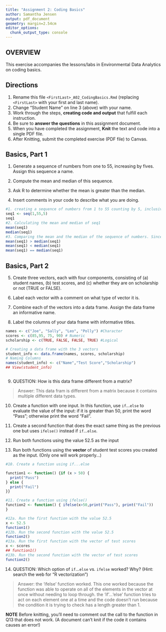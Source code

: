 ```yaml
---
title: "Assignment 2: Coding Basics"
author: Samantha Jensen
output: pdf_document
geometry: margin=2.54cm
editor_options: 
  chunk_output_type: console
---
```


## OVERVIEW

This exercise accompanies the lessons/labs in Environmental Data Analytics on coding basics.

## Directions

1.  Rename this file `<FirstLast>_A02_CodingBasics.Rmd` (replacing `<FirstLast>` with your first and last name).
2.  Change "Student Name" on line 3 (above) with your name.
3.  Work through the steps, **creating code and output** that fulfill each instruction.
4.  Be sure to **answer the questions** in this assignment document.
5.  When you have completed the assignment, **Knit** the text and code into a single PDF file.
6.  After Knitting, submit the completed exercise (PDF file) to Canvas.

## Basics, Part 1

1.  Generate a sequence of numbers from one to 55, increasing by fives. Assign this sequence a name.

2.  Compute the mean and median of this sequence.

3.  Ask R to determine whether the mean is greater than the median.

4.  Insert comments in your code to describe what you are doing.

```r
#1. creating a sequence of numbers from 1 to 55 counting by 5, inclusive.
seq1 <- seq(1,55,5)
seq1
#2. Calculating the mean and median of seq1
mean(seq1)
median(seq1)
#3. Comparing the mean and the median of the sequence of numbers. Since the values of the mean and median are the same, both statements return FALSE.  
mean(seq1) > median(seq1)
mean(seq1) < median(seq1)
mean(seq1) == median(seq1)
```

## Basics, Part 2

5.  Create three vectors, each with four components, consisting of (a) student names, (b) test scores, and (c) whether they are on scholarship or not (TRUE or FALSE).

6.  Label each vector with a comment on what type of vector it is.

7.  Combine each of the vectors into a data frame. Assign the data frame an informative name.

8.  Label the columns of your data frame with informative titles.

```r
names <- c("Joe", "Sally", "Leo", "Polly") #Character
scores <- c(85,95, 75, 90) # Numeric
scholarship <- c(TRUE, FALSE, FALSE, TRUE) #Logical

# Creating a data frame with the 3 vectors
student_info <- data.frame(names, scores, scholarship)
# Naming Columns 
names(student_info) <- c("Name","Test Score","Scholarship") 
## View(student_info)



```

9.  QUESTION: How is this data frame different from a matrix?

> Answer: This data fram is different from a matrix because it contains multiple different data types. 

10. Create a function with one input. In this function, use `if`...`else` to evaluate the value of the input: if it is greater than 50, print the word "Pass"; otherwise print the word "Fail". 

11. Create a second function that does the exact same thing as the previous one but uses `ifelse()` instead if `if`...`else `. 

12. Run both functions using the value 52.5 as the input

13. Run both functions using the **vector** of student test scores you created as the input. (Only one will work properly...)

```r
#10. Create a function using if...else

function1 <- function() {if (x > 50) {
  print("Pass")
} else {
  print("Fail")
}}

#11. Create a function using ifelse()
function2 <- function() { ifelse(x>50,print("Pass"), print("Fail"))
}

#12a. Run the first function with the value 52.5
x <- 52.5
function1()
#12b. Run the second function with the value 52.5
function2()
#13a. Run the first function with the vector of test scores
x <- scores
## function1()
#13b. Run the second function with the vector of test scores
function2()
```

14. QUESTION: Which option of `if`...`else` vs. `ifelse` worked? Why? (Hint: search the web for "R vectorization")

> Answer: the 'ifelse' function worked. This one worked because the function was able to operate on all of the elements in the vector at once without needing to loop through. the 'if'...'else' function tries to act on each element one at a time and the code doesn't run because the condition it is trying to check has a length greater than 1.  


**NOTE** Before knitting, you'll need to comment out the call to the function in Q13 that does not work. (A document can't knit if the code it contains causes an error!)